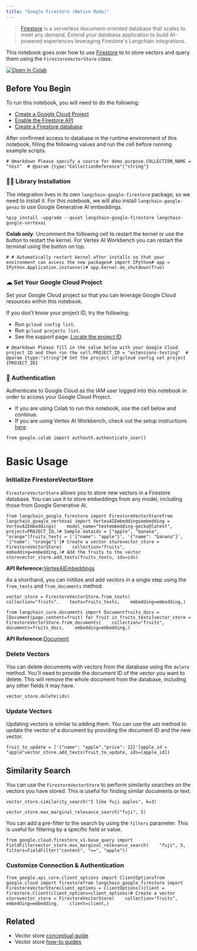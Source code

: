 ```yaml
---
title: "Google Firestore (Native Mode)"
---
```


> [Firestore](https://cloud.google.com/firestore) is a serverless document-oriented database that scales to meet any demand. Extend your database application to build AI-powered experiences leveraging Firestore's Langchain integrations.

This notebook goes over how to use [Firestore](https://cloud.google.com/firestore) to to store vectors and query them using the `FirestoreVectorStore` class.

[![Open In Colab](/images/oss/integrations/vectorstores/google_firestore/assets/colab-badge.svg)](https://colab.research.google.com/github/googleapis/langchain-google-firestore-python/blob/main/oss/vectorstores.ipynb)

## Before You Begin

To run this notebook, you will need to do the following:

* [Create a Google Cloud Project](https://developers.google.com/workspace/guides/create-project)
* [Enable the Firestore API](https://console.cloud.google.com/flows/enableapi?apiid=firestore.googleapis.com)
* [Create a Firestore database](https://cloud.google.com/firestore/oss/manage-databases)

After confirmed access to database in the runtime environment of this notebook, filling the following values and run the cell before running example scripts.

```
# @markdown Please specify a source for demo purpose.COLLECTION_NAME = "test"  # @param {type:"CollectionReference"|"string"}
```

### 🦜🔗 Library Installation

The integration lives in its own `langchain-google-firestore` package, so we need to install it. For this notebook, we will also install `langchain-google-genai` to use Google Generative AI embeddings.

```
%pip install -upgrade --quiet langchain-google-firestore langchain-google-vertexai
```

**Colab only**: Uncomment the following cell to restart the kernel or use the button to restart the kernel. For Vertex AI Workbench you can restart the terminal using the button on top.

```
# # Automatically restart kernel after installs so that your environment can access the new packages# import IPython# app = IPython.Application.instance()# app.kernel.do_shutdown(True)
```

### ☁ Set Your Google Cloud Project

Set your Google Cloud project so that you can leverage Google Cloud resources within this notebook.

If you don't know your project ID, try the following:

* Run `gcloud config list`.
* Run `gcloud projects list`.
* See the support page: [Locate the project ID](https://support.google.com/googleapi/answer/7014113).

```
# @markdown Please fill in the value below with your Google Cloud project ID and then run the cell.PROJECT_ID = "extensions-testing"  # @param {type:"string"}# Set the project id!gcloud config set project {PROJECT_ID}
```

### 🔐 Authentication

Authenticate to Google Cloud as the IAM user logged into this notebook in order to access your Google Cloud Project.

* If you are using Colab to run this notebook, use the cell below and continue.
* If you are using Vertex AI Workbench, check out the setup instructions [here](https://github.com/GoogleCloudPlatform/generative-ai/tree/main/setup-env).

```
from google.colab import authauth.authenticate_user()
```

# Basic Usage

### Initialize FirestoreVectorStore

`FirestoreVectorStore` allows you to store new vectors in a Firestore database. You can use it to store embeddings from any model, including those from Google Generative AI.

```
from langchain_google_firestore import FirestoreVectorStorefrom langchain_google_vertexai import VertexAIEmbeddingsembedding = VertexAIEmbeddings(    model_name="textembedding-gecko@latest",    project=PROJECT_ID,)# Sample dataids = ["apple", "banana", "orange"]fruits_texts = ['{"name": "apple"}', '{"name": "banana"}', '{"name": "orange"}']# Create a vector storevector_store = FirestoreVectorStore(    collection="fruits",    embedding=embedding,)# Add the fruits to the vector storevector_store.add_texts(fruits_texts, ids=ids)
```

**API Reference:**[VertexAIEmbeddings](https://python.langchain.com/api_reference/google_vertexai/embeddings/langchain_google_vertexai.embeddings.VertexAIEmbeddings.html)

As a shorthand, you can initilize and add vectors in a single step using the `from_texts` and `from_documents` method.

```
vector_store = FirestoreVectorStore.from_texts(    collection="fruits",    texts=fruits_texts,    embedding=embedding,)
```

```
from langchain_core.documents import Documentfruits_docs = [Document(page_content=fruit) for fruit in fruits_texts]vector_store = FirestoreVectorStore.from_documents(    collection="fruits",    documents=fruits_docs,    embedding=embedding,)
```

**API Reference:**[Document](https://python.langchain.com/api_reference/core/documents/langchain_core.documents.base.Document.html)

### Delete Vectors

You can delete documents with vectors from the database using the `delete` method. You'll need to provide the document ID of the vector you want to delete. This will remove the whole document from the database, including any other fields it may have.

```
vector_store.delete(ids)
```

### Update Vectors

Updating vectors is similar to adding them. You can use the `add` method to update the vector of a document by providing the document ID and the new vector.

```
fruit_to_update = ['{"name": "apple","price": 12}']apple_id = "apple"vector_store.add_texts(fruit_to_update, ids=[apple_id])
```

## Similarity Search

You can use the `FirestoreVectorStore` to perform similarity searches on the vectors you have stored. This is useful for finding similar documents or text.

```
vector_store.similarity_search("I like fuji apples", k=3)
```

```
vector_store.max_marginal_relevance_search("fuji", 5)
```

You can add a pre-filter to the search by using the `filters` parameter. This is useful for filtering by a specific field or value.

```
from google.cloud.firestore_v1.base_query import FieldFiltervector_store.max_marginal_relevance_search(    "fuji", 5, filters=FieldFilter("content", "==", "apple"))
```

### Customize Connection & Authentication

```
from google.api_core.client_options import ClientOptionsfrom google.cloud import firestorefrom langchain_google_firestore import FirestoreVectorStoreclient_options = ClientOptions()client = firestore.Client(client_options=client_options)# Create a vector storevector_store = FirestoreVectorStore(    collection="fruits",    embedding=embedding,    client=client,)
```

## Related

* Vector store [conceptual guide](/src/oss/concepts/vectorstores)
* Vector store [how-to guides](/src/oss/how_to/#vector-stores)
